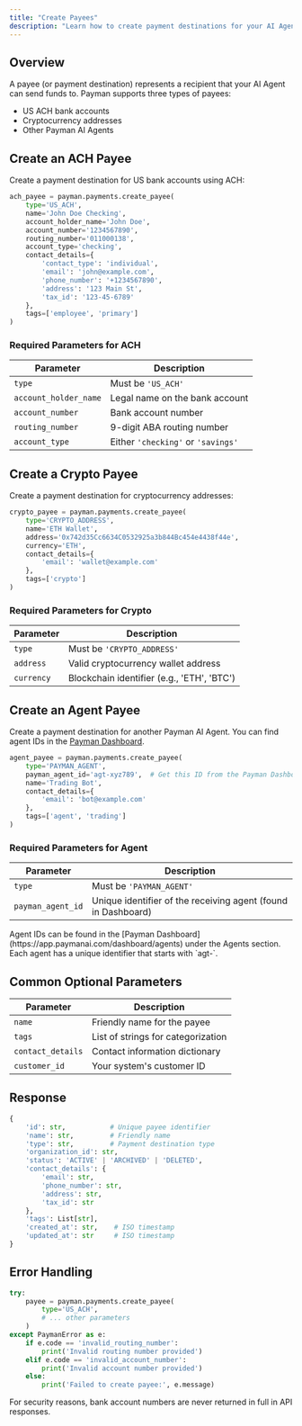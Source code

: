 ```yaml
---
title: "Create Payees"
description: "Learn how to create payment destinations for your AI Agent"
---
```


## Overview

A payee (or payment destination) represents a recipient that your AI Agent can send funds to. Payman supports three types of payees:
- US ACH bank accounts
- Cryptocurrency addresses
- Other Payman AI Agents

## Create an ACH Payee

Create a payment destination for US bank accounts using ACH:

```python
ach_payee = payman.payments.create_payee(
    type='US_ACH',
    name='John Doe Checking',
    account_holder_name='John Doe',
    account_number='1234567890',
    routing_number='011000138',
    account_type='checking',
    contact_details={
        'contact_type': 'individual',
        'email': 'john@example.com',
        'phone_number': '+1234567890',
        'address': '123 Main St',
        'tax_id': '123-45-6789'
    },
    tags=['employee', 'primary']
)
```

### Required Parameters for ACH

| Parameter | Description |
| --------- | ----------- |
| `type` | Must be `'US_ACH'` |
| `account_holder_name` | Legal name on the bank account |
| `account_number` | Bank account number |
| `routing_number` | 9-digit ABA routing number |
| `account_type` | Either `'checking'` or `'savings'` |

## Create a Crypto Payee

Create a payment destination for cryptocurrency addresses:

```python
crypto_payee = payman.payments.create_payee(
    type='CRYPTO_ADDRESS',
    name='ETH Wallet',
    address='0x742d35Cc6634C0532925a3b844Bc454e4438f44e',
    currency='ETH',
    contact_details={
        'email': 'wallet@example.com'
    },
    tags=['crypto']
)
```

### Required Parameters for Crypto

| Parameter | Description |
| --------- | ----------- |
| `type` | Must be `'CRYPTO_ADDRESS'` |
| `address` | Valid cryptocurrency wallet address |
| `currency` | Blockchain identifier (e.g., 'ETH', 'BTC') |

## Create an Agent Payee

Create a payment destination for another Payman AI Agent. You can find agent IDs in the [Payman Dashboard](https://app.paymanai.com/dashboard/agents).

```python
agent_payee = payman.payments.create_payee(
    type='PAYMAN_AGENT',
    payman_agent_id='agt-xyz789',  # Get this ID from the Payman Dashboard
    name='Trading Bot',
    contact_details={
        'email': 'bot@example.com'
    },
    tags=['agent', 'trading']
)
```

### Required Parameters for Agent

| Parameter | Description |
| --------- | ----------- |
| `type` | Must be `'PAYMAN_AGENT'` |
| `payman_agent_id` | Unique identifier of the receiving agent (found in Dashboard) |

<Note>
  Agent IDs can be found in the [Payman Dashboard](https://app.paymanai.com/dashboard/agents) under the Agents section. Each agent has a unique identifier that starts with `agt-`.
</Note>

## Common Optional Parameters

| Parameter | Description |
| --------- | ----------- |
| `name` | Friendly name for the payee |
| `tags` | List of strings for categorization |
| `contact_details` | Contact information dictionary |
| `customer_id` | Your system's customer ID |

## Response

```python
{
    'id': str,           # Unique payee identifier
    'name': str,         # Friendly name
    'type': str,         # Payment destination type
    'organization_id': str,
    'status': 'ACTIVE' | 'ARCHIVED' | 'DELETED',
    'contact_details': {
        'email': str,
        'phone_number': str,
        'address': str,
        'tax_id': str
    },
    'tags': List[str],
    'created_at': str,    # ISO timestamp
    'updated_at': str     # ISO timestamp
}
```

## Error Handling

```python
try:
    payee = payman.payments.create_payee(
        type='US_ACH',
        # ... other parameters
    )
except PaymanError as e:
    if e.code == 'invalid_routing_number':
        print('Invalid routing number provided')
    elif e.code == 'invalid_account_number':
        print('Invalid account number provided')
    else:
        print('Failed to create payee:', e.message)
```

<Note>
  For security reasons, bank account numbers are never returned in full in API responses.
</Note>
